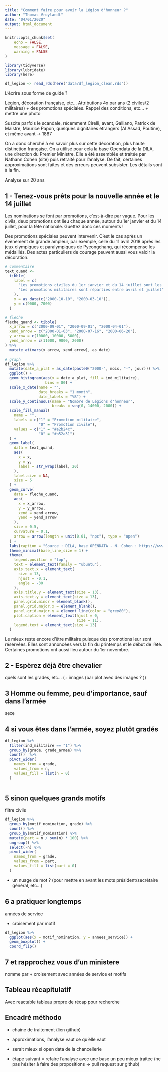 ```yaml
---
title: "Comment faire pour avoir la Légion d'honneur ?"
author: "Thomas Vroylandt"
date: "04/01/2020"
output: html_document
---
```


```r
knitr::opts_chunk$set(
	echo = FALSE,
	message = FALSE,
	warning = FALSE
)
```

```r
library(tidyverse)
library(lubridate)
library(here)
```

```r
df_legion <- read_rds(here("data/df_legion_clean.rds"))
```


L'écrire sous forme de guide ?

Légion, décoration française, etc...
Attributions 4x par ans (2 civiles/2 militaires) + des promotions spéciales.
Rappel des conditions, etc... + mettre une photo

Suscite parfois le scandale, récemment Cirelli, avant, Galliano, Patrick de Maistre, Maurice Papon, quelques dignitaires étrangers (Al Assad, Poutine), et même avant -> 1887

On a donc cherché à en savoir plus sur cette décoration, plus haute distinction française. On a utilisé pour cela la base Opendata de la DILA, une direction du Premier Ministre. Elle a été assemblée et traitée par Nathann Cohen (site) puis retraité pour l'analyse. De fait, certaines approximations sont faites et des erreurs peuvent subsister. Les détails sont à la fin.

Analyse sur 20 ans

## 1 - Tenez-vous prêts pour la nouvelle année et le 14 juillet

Les nominations se font par promotions, c'est-à-dire par vague. Pour les civils, deux promotions ont lieu chaque année, autour du 1er janvier et du 14 juillet, pour la fête nationale. Guettez donc ces moments !

Des promotions spéciales peuvent intervenir. C'est le cas après un évènement de grande ampleur, par exemple, celle du 11 avril 2018 après les jeux olympiques et paralympiques de Pyeongchang, qui récompense les médaillés. Des actes particuliers de courage peuvent aussi vous valoir la décoration.

```r
# commentaire
text_quand <-
  tibble(
    label = c(
      "Les promotions civiles du 1er janvier et du 14 juillet sont les plus importantes",
      "Les promotions militaires sont réparties entre avril et juillet"
    ),
    x = as_date(c("2000-10-10", "2000-03-10")),
    y = c(9000, 7000)
  )

# fleche
fleche_quand <- tibble(
  x_arrow = c("2000-09-01", "2000-09-01", "2000-04-01"),
  xend_arrow = c("2000-01-03", "2000-07-16", "2000-06-20"),
  y_arrow = c(10000, 10000, 5000),
  yend_arrow = c(11000, 9000, 2000)
) %>%
  mutate_at(vars(x_arrow, xend_arrow), as_date)

# graph
df_legion %>%
  mutate(date_a_plat = as_date(paste0("2000-", mois, "-", jour))) %>%
  ggplot() +
  geom_histogram(aes(x = date_a_plat, fill = ind_militaire), 
                  bins = 80) +
  scale_x_date(name = "",
               date_breaks = "1 month",
               date_labels = "%B") +
  scale_y_continuous(name = "Nombre de Légions d'honneur",
                     breaks = seq(0, 14000, 2000)) +
  scale_fill_manual(
    name = "",
    labels = c("1" = "Promotion militaire",
               "0" = "Promotion civile"),
    values = c("1" = "#e2b24c",
               "0" = "#b52a31")
  ) +
  geom_label(
    data = text_quand,
    aes(
      x = x,
      y = y,
      label = str_wrap(label, 20)
    ),
    label.size = NA,
    size = 5
  ) +
  geom_curve(
    data = fleche_quand,
    aes(
      x = x_arrow,
      y = y_arrow,
      xend = xend_arrow,
      yend = yend_arrow
    ),
    size = 0.5,
    curvature = 0.1,
    arrow = arrow(length = unit(0.01, "npc"), type = "open")
  ) +
  labs(caption = "Source : DILA, base OPENDATA - N. Cohen : https://www.steinertriples.fr/. \nTraitements : T. Vroylandt") +
  theme_minimal(base_line_size = 1) +
  theme(
    legend.position = "top",
    text = element_text(family = "ubuntu"),
    axis.text.x = element_text(
      size = 13,
      hjust = -0.1,
      angle = -30
    ),
    axis.title.y = element_text(size = 13),
    axis.text.y = element_text(size = 13),
    panel.grid.minor = element_blank(),
    panel.grid.major.x = element_blank(),
    panel.grid.major.y = element_line(color = "grey80"),
    plot.caption = element_text(hjust = 0,
                                size = 11),
    legend.text = element_text(size = 13)
  )
```

Le mieux reste encore d'être militaire puisque des promotions leur sont réservées. Elles sont annoncées vers la fin du printemps et le début de l'été. Certaines promotions ont aussi lieu autour du 1er novembre.

## 2 - Espèrez déjà être chevalier

quels sont les grades, etc... (+ images (bar plot avec des images ? ))

## 3 Homme ou femme, peu d'importance, sauf dans l'armée

sexe

## 4 si vous êtes dans l'armée, soyez plutôt gradés

```r
df_legion %>% 
  filter(ind_militaire == "1") %>% 
  group_by(grade, grade_armee) %>% 
  count()  %>%
  pivot_wider(
    names_from = grade,
    values_from = n,
    values_fill = list(n = 0)
  )
  
```

## 5 sinon quelques grands motifs

filtre civils

```r
df_legion %>%
  group_by(motif_nomination, grade) %>%
  count() %>%
  group_by(motif_nomination) %>%
  mutate(part = n / sum(n) * 100) %>%
  ungroup() %>%
  select(-n) %>%
  pivot_wider(
    names_from = grade,
    values_from = part,
    values_fill = list(part = 0)
  )
```

+ un nuage de mot ? (pour mettre en avant les mots président/secrétaire général, etc...)

## 6 a pratiquer longtemps

années de service

+ croisement par motif

```r
df_legion %>% 
  ggplot(aes(x = motif_nomination, y = annees_service)) +
  geom_boxplot() +
  coord_flip()
```


## 7 et rapprochez vous d'un ministere

nomme par + croisement avec années de service et motifs


## Tableau récapitulatif

Avec reactable tableau propre de récap pour recherche

## Encadré méthodo

+ chaîne de traitement (lien github)
+ approximations, l'analyse vaut ce qu'elle vaut
+ serait mieux si open data de la chancellerie

+ étape suivant = refaire l'analyse avec une base un peu mieux traitée (ne pas hésiter à faire des propositions -> pull request sur github)
